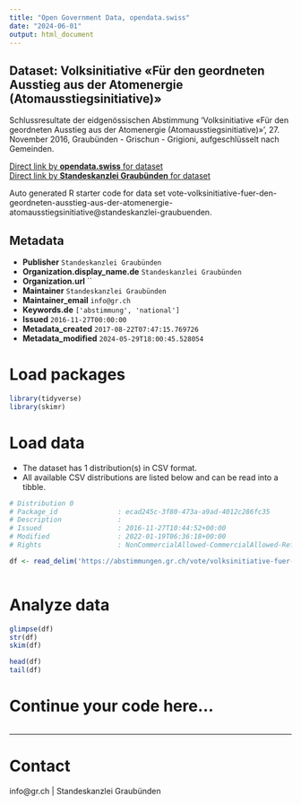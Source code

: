 ```yaml
---
title: "Open Government Data, opendata.swiss"
date: "2024-06-01"
output: html_document
---
```


## Dataset: Volksinitiative «Für den geordneten Ausstieg aus der Atomenergie (Atomausstiegsinitiative)»

Schlussresultate der eidgenössischen Abstimmung 'Volksinitiative «Für den geordneten Ausstieg aus der Atomenergie (Atomausstiegsinitiative)»', 27. November 2016, Graubünden - Grischun - Grigioni, aufgeschlüsselt nach Gemeinden.

[Direct link by **opendata.swiss** for dataset](https://opendata.swiss/de/dataset/volksinitiative-fur-den-geordneten-ausstieg-aus-der-atomenergie-atomausstiegsinitiative)<br>
[Direct link by **Standeskanzlei Graubünden** for dataset](https://abstimmungen.gr.ch/vote/volksinitiative-fuer-den-geordneten-ausstieg-aus-der-atomenergie-atomausstiegsinitiative/data)

Auto generated R starter code for data set vote-volksinitiative-fuer-den-geordneten-ausstieg-aus-der-atomenergie-atomausstiegsinitiative@standeskanzlei-graubuenden.

## Metadata

- **Publisher** `Standeskanzlei Graubünden`
- **Organization.display_name.de** `Standeskanzlei Graubünden`
- **Organization.url** ``
- **Maintainer** `Standeskanzlei Graubünden`
- **Maintainer_email** `info@gr.ch`
- **Keywords.de** `['abstimmung', 'national']`
- **Issued** `2016-11-27T00:00:00`
- **Metadata_created** `2017-08-22T07:47:15.769726`
- **Metadata_modified** `2024-05-29T18:00:45.528054`


# Load packages

```r

library(tidyverse)
library(skimr)

```

# Load data

-   The dataset has 1 distribution(s) in CSV format.
-   All available CSV distributions are listed below and can be read into a tibble.

```r

# Distribution 0
# Package_id               : ecad245c-3f80-473a-a9ad-4012c286fc35
# Description              : 
# Issued                   : 2016-11-27T10:44:52+00:00
# Modified                 : 2022-01-19T06:36:18+00:00
# Rights                   : NonCommercialAllowed-CommercialAllowed-ReferenceRequired

df <- read_delim('https://abstimmungen.gr.ch/vote/volksinitiative-fuer-den-geordneten-ausstieg-aus-der-atomenergie-atomausstiegsinitiative/data-csv')



```

# Analyze data

```r

glimpse(df)
str(df)
skim(df)

head(df)
tail(df)

```

# Continue your code here...

```r

```

------------------------------------------------------------------------

# Contact

info@gr.ch | Standeskanzlei Graubünden
